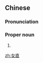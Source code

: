 ==Chinese==
{{zh-forms}}

===Pronunciation===
{{zh-pron
|m=Nǚzhí
|cat=propn
}}

===Proper noun===
{{zh-proper noun}}

# {{zh-altname|女真}}

[[zh:女直]]
